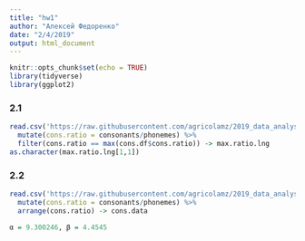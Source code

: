 ```yaml
---
title: "hw1"
author: "Алексей Федоренко"
date: "2/4/2019"
output: html_document
---
```


```r
knitr::opts_chunk$set(echo = TRUE)
library(tidyverse)
library(ggplot2)
```

### 2.1

```r
read.csv('https://raw.githubusercontent.com/agricolamz/2019_data_analysis_for_linguists/master/data/students/fdarenk/hw2_Bayesian_inference/hw2_phoible.csv') %>%
  mutate(cons.ratio = consonants/phonemes) %>%
  filter(cons.ratio == max(cons.df$cons.ratio)) -> max.ratio.lng
as.character(max.ratio.lng[1,1])
```

### 2.2
```r
read.csv('https://raw.githubusercontent.com/agricolamz/2019_data_analysis_for_linguists/master/data/students/fdarenk/hw2_Bayesian_inference/hw2_phoible.csv') %>%
  mutate(cons.ratio = consonants/phonemes) %>%
  arrange(cons.ratio) -> cons.data

α = 9.300246, β = 4.4545

```
